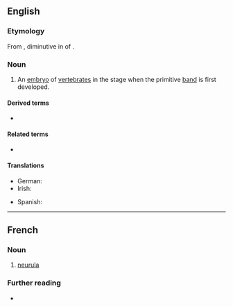 {{also|néurula}}
==English==
{{wikipedia}}

===Etymology===
From {{bor|en|NL.|neurula}}, diminutive in {{m|la|-ula}} of {{der|en|grc|νεῦρον||sinew, tendon, cord}}.

===Noun===
{{en-noun|s|neurulae}}

# {{lb|en|zoology}} An [[embryo]] of [[vertebrate]]s in the stage when the primitive [[band]] is first developed.

====Derived terms====
* {{l|en|neurular}}

====Related terms====
* {{l|en|neurulation}}

====Translations====
{{trans-top|zoology: an embryo of vertebrates in the state when the primitive band is first developed}}
* German: {{t|de|Neurula|f}}
* Irish: {{t|ga|néarúl|m}}
{{trans-mid}}
* Spanish: {{t|es|néurula|f}}
{{trans-bottom}}
----
==French==

===Noun===
{{fr-noun|f}}

# [[#English|neurula]]

===Further reading===
* {{R:TLFi}}
